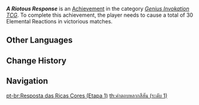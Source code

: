 {{Achievement Infobox
|title        = A Riotous Response
|id           = 80197
|order id     = 199
|category     = Genius Invokation TCG (Achievement)
|description  = Cause a total of 30 Elemental Reactions in victorious matches.
|requirements = 
|primogems    = 5
|tracking     = Tracks the total Elemental Reactions in victorious matches.
|topic        = 
|type         = 
|set          = A Riotous Response
|tier         = 1
|tiers_total  = 3
}}
'''''A Riotous Response''''' is an [[Achievement]] in the category ''[[Genius Invokation TCG (Achievement)|Genius Invokation TCG]]''. To complete this achievement, the player needs to cause a total of 30 Elemental Reactions in victorious matches.
<!--
==Gameplay Notes==
* 

==Trivia==
* 

==Gallery==
{{Preview
|size=300px
|file=
|caption=
}}

==Video Guides==
{{EVT
|video1   = 
|caption1 = 
}}
-->
==Other Languages==
{{Other Languages|Transclude = A Riotous Response}}

==Change History==
{{Change History|3.3|page=A Riotous Response}}
<!--
==References==
{{Reflist}}
-->
==Navigation==
{{Achievement Navbox}}

[[pt-br:Resposta das Ricas Cores (Etapa 1)]]
[[th:คำตอบหลากสีสัน (ระดับ 1)]]